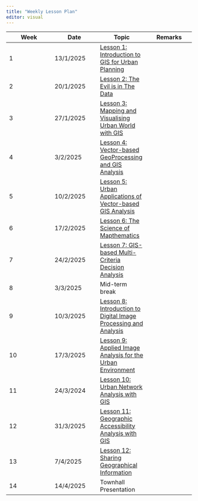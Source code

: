 ```yaml
---
title: "Weekly Lesson Plan"
editor: visual
---
```


| Week | Date | Topic | Remarks |
|------------------|------------------|-------------------|------------------|
| 1 | 13/1/2025 | [Lesson 1: Introduction to GIS for Urban Planning](outline/lesson01_outline.html) |  |
| 2 | 20/1/2025 | [Lesson 2: The Evil is in The Data](outline/lesson02_outline.html) |  |
| 3 | 27/1/2025 | [Lesson 3: Mapping and Visualising Urban World with GIS](outline/lesson03_outline.html) |  |
| 4 | 3/2/2025 | [Lesson 4: Vector-based GeoProcessing and GIS Analysis](outline/lesson04_outline.html) |  |
| 5 | 10/2/2025 | [Lesson 5: Urban Applications of Vector-based GIS Analysis](outline/lesson05_outline.html) |  |
| 6 | 17/2/2025 | [Lesson 6: The Science of Mapthematics](outline/lesson06_outline.html) |  |
| 7 | 24/2/2025 | [Lesson 7: GIS-based Multi-Criteria Decision Analysis](outline/lesson07_outline.html) |  |
| 8 | 3/3/2025 | Mid-term break |  |
| 9 | 10/3/2025 | [Lesson 8: Introduction to Digital Image Processing and Analysis](outline/lesson08_outline.html) |  |
| 10 | 17/3/2025 | [Lesson 9: Applied Image Analysis for the Urban Environment](outline/lesson09_outline.html) |  |
| 11 | 24/3/2024 | [Lesson 10: Urban Network Analysis with GIS](outline/lesson10_outline.html) |  |
| 12 | 31/3/2025 | [Lesson 11: Geographic Accessibility Analysis with GIS](outline/lesson11_outline.html) |  |
| 13 | 7/4/2025 | [Lesson 12: Sharing Geographical Information](outline/lesson12_outline.html) |  |
| 14 | 14/4/2025 | Townhall Presentation |  |
